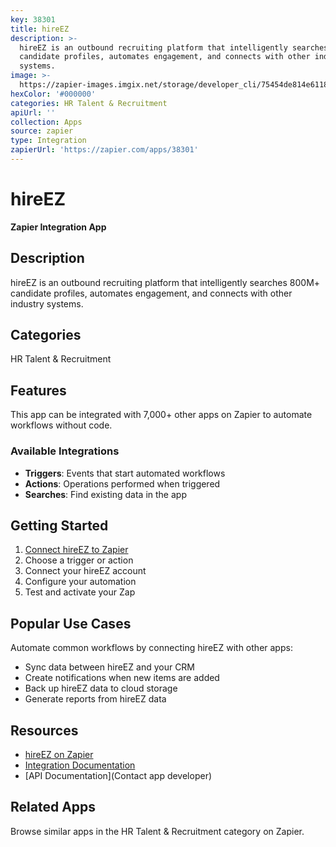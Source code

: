 ```yaml
---
key: 38301
title: hireEZ
description: >-
  hireEZ is an outbound recruiting platform that intelligently searches 800M+
  candidate profiles, automates engagement, and connects with other industry
  systems.
image: >-
  https://zapier-images.imgix.net/storage/developer_cli/75454de814e61186c17c619685dea37f.png?auto=format%2Ccompress&ixlib=python-3.0.0&q=50
hexColor: '#000000'
categories: HR Talent & Recruitment
apiUrl: ''
collection: Apps
source: zapier
type: Integration
zapierUrl: 'https://zapier.com/apps/38301'
---
```

# hireEZ

**Zapier Integration App**

## Description

hireEZ is an outbound recruiting platform that intelligently searches 800M+ candidate profiles, automates engagement, and connects with other industry systems.

## Categories

HR Talent & Recruitment

## Features

This app can be integrated with 7,000+ other apps on Zapier to automate workflows without code.

### Available Integrations

- **Triggers**: Events that start automated workflows
- **Actions**: Operations performed when triggered
- **Searches**: Find existing data in the app

## Getting Started

1. [Connect hireEZ to Zapier](https://zapier.com/apps/38301)
2. Choose a trigger or action
3. Connect your hireEZ account
4. Configure your automation
5. Test and activate your Zap

## Popular Use Cases

Automate common workflows by connecting hireEZ with other apps:

- Sync data between hireEZ and your CRM
- Create notifications when new items are added
- Back up hireEZ data to cloud storage
- Generate reports from hireEZ data

## Resources

- [hireEZ on Zapier](https://zapier.com/apps/38301)
- [Integration Documentation](https://zapier.com/apps/38301/integrations)
- [API Documentation](Contact app developer)

## Related Apps

Browse similar apps in the HR Talent & Recruitment category on Zapier.
